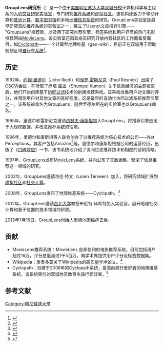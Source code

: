 {{Orphan|time=2016-12-17T10:07:19+00:00}}
{{Infobox laboratory
 | name = GroupLens研究所
 | image = 
 | established = 1992年
 | research_field =推荐系统、社交计算
 | faculty = 5人
 | staff = 2人
 | students =20名研究生
 | city = [[美国|美国]][[明尼苏达州|明尼苏达州]][[明尼阿波利斯|明尼阿波利斯]]
 | state = 
 | country = 
 | operating_agency =[[明尼苏达大学科学与工程学院|明尼苏达大学科学与工程学院]]
 | website        = [http://www.grouplens.org/ www.grouplens.org]
 | logo           = 
 | footnotes      = 
}}

'''GroupLens研究所'''（{{lang-en|GroupLens Research}}）是一个位于[[美国|美国]][[明尼苏达大学双城分校|明尼苏达大学双城分校]]计算机科学与工程系的[[人机交互|人机交互]][[研究|研究]][[实验室|实验室]]，专门研究[[推荐系统|推荐系统]]和[[虚拟社区|虚拟社区]]。该机构还致力于移动计算和[[普适计算|普适计算]]、[[数字图书馆|数字图书馆]]和本地[[地理信息系统|地理信息系统]]的研究。GroupLens实验室是最早研究自动[[推荐系统|推荐系统]]的实验室之一，建立了[[Usenet|Usenet]]文章推荐引擎—— "GroupLens"推荐器，以及用于研究推荐引擎、标签系统和用户界面的热门电影推荐网站[[MovieLens|MovieLens]]。该实验室还因其成员研究开放内容社区的工作而备受瞩目，如[[Cyclopath|Cyclopath]]——一个计算型地理维基（geo-wiki），目前正在双城用于帮助规划区域[[自行车系统|自行车系统]]<ref name="Cycloplan">{{cite web
 | url = http://www.bikewalktwincities.org/projects/ntp-program-area/cycloplan
 | title = Cycloplan
 | accessdate = 2010-01-04
 | quote = 
 | archive-url = https://web.archive.org/web/20110703065648/http://www.bikewalktwincities.org/projects/ntp-program-area/cycloplan
 | archive-date = 2011-07-03
 | url-status = 
 | dead-url = no
 }}</ref>。

==历史==
1992年，[[约翰·里德尔|约翰·里德尔]]（John Riedl）和[[保罗·雷斯尼克|保罗·雷斯尼克]]（Paul Resnick）出席了[[Computer_Supported_Cooperative_Work|CSCW]]会议，在听取了尚培·库孟（Shumpei Kumon）关于信息经济的主题报告后，他们开始创建基于[[协同过滤|协同过滤]]技术的新闻推荐系统。该系统收集用户对文章的评分，并预测用户对其他文章的喜好程度。这是最早的自动化协同过滤系统推荐引擎之一。该系统被命名为GroupLens，随后里德尔所在的实验室也以GroupLens命名。

1995年，里德尔和雷斯尼克邀请[[约瑟夫·康斯坦|约瑟夫·康斯坦]]加入GroupLens，将推荐引擎应用于大规模数据，并改进推荐系统的性能。

1996年，里德尔和康斯坦等人联合创办了以推荐系统为核心技术的公司——Net Perceptions。其客户包括Amazon<ref>{{Cite web |url=http://www.amazon.com/ |title=存档副本 |accessdate=2020-09-25 |archive-date=2007-01-25 |archive-url=https://web.archive.org/web/20070125211807/http://www.amazon.com/ |dead-url=no }}</ref>等。里德尔和康斯坦根据公司的运营经历，出版了《[[口碑效应|口碑效应]]》一书，该书系统地介绍了协同过滤推荐技术和相应的营销策略。

1997年，GroupLens发布[[MovieLens|MovieLens]]系统，并向公布了其数据集，繁荣了信息推荐这一领域的研究。

2002年，GroupLens邀请洛伦·特文（Loren Terveen）加入，将研究领域扩展到[[虚拟社区|虚拟社区]]和[[社交计算|社交计算]]。

2008年，GroupLens发布了地理维基系统——Cyclopath。<ref>{{cite news
 | url = http://www.startribune.com/lifestyle/25620134.html
 | title = Biking website pools cyclists' expertise
 | first = Tony
 | last = Gonzalez
 | newspaper = Star Tribune
 | location = Minneapolis
 | date = July 18, 2008
 | accessdate = 2010-01-04
 | archive-date = 2014-02-21
 | archive-url = https://web.archive.org/web/20140221232655/http://www.startribune.com/lifestyle/25620134.html
 | dead-url = no
 }}</ref>

2012年，GroupLens邀请[[西北大学_(伊利诺州)|西北大学]]教授布伦特·赫希特加入实验室，展开地理社交计算和基于位置的技术领域的研究。

2013年7月16日，GroupLens创始人里德尔因癌症去世。

==贡献==
*MovieLens推荐系统：MovieLens 是非盈利的电影推荐系统。目前包括用户超过16万，评分总量超过1千5百万。向学术界提供用户评分及标签数据集。
*Wikipedia：发表多篇关于Wikipedia的高质量学术论文。<ref>{{cite news
| url = http://wikipedia.grouplens.org/
| title = 已发表的关于wikipedia的学术论文
| deadurl = yes
| archiveurl = https://web.archive.org/web/20110611121012/http://wikipedia.grouplens.org/
| archivedate = 2011-06-11
| accessdate = 2011-06-15
}}</ref>
*Cyclopath：创建于2008年的Cyclopath系统，是面向骑行爱好者的地理维基系统。该系统吸引的双城地区数百名骑行爱好者。<ref>{{cite conference
 | url = http://www.grouplens.org/node/434
 | title = Eliciting and Focusing Geographic Volunteer Work
 | first1 = Reid
 | last1 = Priedhorsky
 | first2 = Mikhil
 | last2 = Masli
 | first3 = Loren
 | last3 = Terveen
 | year = 2010
 | conference = Conference on Computer Supported Cooperative Work
 | conferenceurl = http://www.cscw2010.org/
 | booktitle = Proceedings of the 2010 ACM conference on Computer supported cooperative work
 | publisher = ACM Press
 | isbn = 978-1-60558-795-0
 | doi = 10.1145/1718918.1718931
 | accessdate = 2010-03-02
 | quote = 
 | archive-url = https://web.archive.org/web/20100612222015/http://grouplens.org/node/434
 | archive-date = 2010-06-12
 | dead-url = yes
 }}</ref>

== 参考文献==
{{reflist|2}}

[[Category:明尼蘇達大學|Category:明尼蘇達大學]]